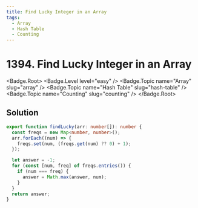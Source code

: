 ```yaml
---
title: Find Lucky Integer in an Array
tags:
  - Array
  - Hash Table
  - Counting
---
```


# 1394. Find Lucky Integer in an Array

<Badge.Root>
  <Badge.Level level="easy" />
  <Badge.Topic name="Array" slug="array" />
  <Badge.Topic name="Hash Table" slug="hash-table" />
  <Badge.Topic name="Counting" slug="counting" />
</Badge.Root>

## Solution

```typescript filename="solution.ts" copy
export function findLucky(arr: number[]): number {
  const freqs = new Map<number, number>();
  arr.forEach((num) => {
    freqs.set(num, (freqs.get(num) ?? 0) + 1);
  });

  let answer = -1;
  for (const [num, freq] of freqs.entries()) {
    if (num === freq) {
      answer = Math.max(answer, num);
    }
  }
  return answer;
}
```

<ProblemLink
  codingSite="leetcode"
  href="https://leetcode.com/problems/find-lucky-integer-in-an-array"
  title="Find Lucky Integer in an Array"
/>
